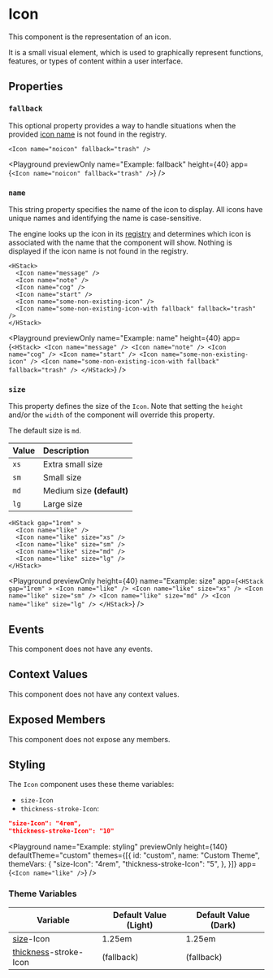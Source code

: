 
# Icon

This component is the representation of an icon.

It is a small visual element, which is used to graphically represent functions, features, or types of content within a user interface.

## Properties

### `fallback`

This optional property provides a way to handle situations when the provided [icon name](#name) is not found in the registry.

```ueml copy /fallback="trash"/
<Icon name="noicon" fallback="trash" />
```

<Playground
  previewOnly
  name="Example: fallback"
  height={40}
  app={`<Icon name="noicon" fallback="trash" />`}
/>

### `name`

This string property specifies the name of the icon to display. All icons have unique names and identifying the name is case-sensitive.

The engine looks up the icon in its [registry]() and determines which icon is associated with the name that the component will show.
Nothing is displayed if the icon name is not found in the registry.

```ueml copy /name/
<HStack>
  <Icon name="message" />
  <Icon name="note" />
  <Icon name="cog" />
  <Icon name="start" />
  <Icon name="some-non-existing-icon" />
  <Icon name="some-non-existing-icon-with fallback" fallback="trash" />
</HStack>
```

<Playground
  previewOnly
  name="Example: name"
  height={40}
  app={`
  <HStack>
    <Icon name="message" />
    <Icon name="note" />
    <Icon name="cog" />
    <Icon name="start" />
    <Icon name="some-non-existing-icon" />
    <Icon name="some-non-existing-icon-with fallback" fallback="trash" />
  </HStack>
  `}
/>

### `size`

This property defines the size of the `Icon`. Note that setting the `height` and/or the `width` of the component will override this property.

The default size is `md`.

| Value | Description               |
| :---- | :------------------------ |
| `xs`  | Extra small size          |
| `sm`  | Small size                |
| `md`  | Medium size **(default)** |
| `lg`  | Large size                |

```ueml copy /size/
<HStack gap="1rem" >
  <Icon name="like" />
  <Icon name="like" size="xs" />
  <Icon name="like" size="sm" />
  <Icon name="like" size="md" />
  <Icon name="like" size="lg" />
</HStack>
```

<Playground
  previewOnly
  height={40}
  name="Example: size"
  app={`
  <HStack gap="1rem" >
    <Icon name="like" />
    <Icon name="like" size="xs" />
    <Icon name="like" size="sm" />
    <Icon name="like" size="md" />
    <Icon name="like" size="lg" />
  </HStack>
  `}
/>

## Events

This component does not have any events.

## Context Values

This component does not have any context values.

## Exposed Members

This component does not expose any members.

## Styling

The `Icon` component uses these theme variables:

- `size-Icon`
- `thickness-stroke-Icon`:

```json
"size-Icon": "4rem",
"thickness-stroke-Icon": "10"
```

<Playground
  name="Example: styling"
  previewOnly
  height={140}
  defaultTheme="custom"
  themes={[{
    id: "custom",
    name: "Custom Theme",
    themeVars: {
      "size-Icon": "4rem",
      "thickness-stroke-Icon": "5",
    },
  }]}
  app={`<Icon name="like" />`}
/>

### Theme Variables

| Variable | Default Value (Light) | Default Value (Dark) |
| --- | --- | --- |
| [size](../styles-and-themes/common-units/#size-values)-Icon | 1.25em | 1.25em |
| [thickness](../styles-and-themes/common-units/#size-values)-stroke-Icon | (fallback) | (fallback) |

